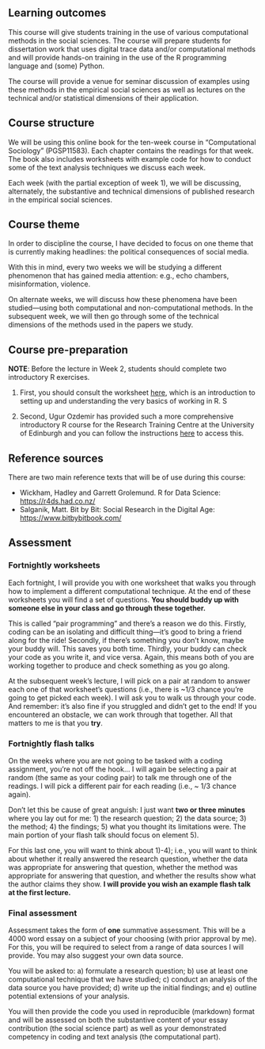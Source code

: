 ## Learning outcomes {.unnumbered}

This course will give students training in the use of various computational methods in the social sciences. The course will prepare students for dissertation work that uses digital trace data and/or computational methods and will provide hands-on training in the use of the R programming language and (some) Python. 

The course will provide a venue for seminar discussion of examples using these methods in the empirical social sciences as well as lectures on the technical and/or statistical dimensions of their application.

## Course structure {.unnumbered}

We will be using this online book for the ten-week course in "Computational Sociology" (PGSP11583). Each chapter contains the readings for that week. The book also includes worksheets with example code for how to conduct some of the text analysis techniques we discuss each week. 

Each week (with the partial exception of week 1), we will be discussing, alternately, the substantive and technical dimensions of published research in the empirical social sciences. 

## Course theme

In order to discipline the course, I have decided to focus on one theme that is currently making headlines: the political consequences of social media. 

With this in mind, every two weeks we will be studying a different phenomenon that has gained media attention: e.g., echo chambers, misinformation, violence.

On alternate weeks, we will discuss how these phenomena have been studied---using both computational and non-computational methods. In the subsequent week, we will then go through some of the technical dimensions of the methods used in the papers we study.

## Course pre-preparation {.unnumbered}

**NOTE**: Before the lecture in Week 2, students should complete two introductory R exercises. 

1. First, you should consult the worksheet [here](https://cjbarrie.github.io/CS-ED/intro.html), which is an introduction to setting up and understanding the very basics of working in R. S

2. Second, Ugur Ozdemir has provided such a more comprehensive introductory R course for the Research Training Centre at the University of Edinburgh and you can follow the instructions [here](https://research-training-centre.sps.ed.ac.uk/micro-methods/) to access this.

## Reference sources {.unnumbered}

There are two main reference texts that will be of use during this course:

- Wickham, Hadley and Garrett Grolemund. R for Data Science: [https://r4ds.had.co.nz/](https://r4ds.had.co.nz/)
- Salganik, Matt. Bit by Bit: Social Research in the Digital Age: [https://www.bitbybitbook.com/](https://www.bitbybitbook.com/)

## Assessment {.unnumbered}

### Fortnightly worksheets {.unnumbered}

Each fortnight, I will provide you with one worksheet that walks you through how to implement a different computational technique. At the end of these worksheets you will find a set of questions. **You should buddy up with someone else in your class and go through these together.**

This is called "pair programming" and there's a reason we do this. Firstly, coding can be an isolating and difficult thing---it's good to bring a friend along for the ride! Secondly, if there's something you don't know, maybe your buddy will. This saves you both time. Thirdly, your buddy can check your code as you write it, and vice versa. Again, this means both of you are working together to produce and check something as you go along.

At the subsequent week's lecture, I will pick on a pair at random to answer each one of that worksheet's questions (i.e., there is ~1/3 chance you're going to get picked each week). I will ask you to walk us through your code. And remember: it's also fine if you struggled and didn't get to the end! If you encountered an obstacle, we can work through that together. All that matters to me is that you **try**.

### Fortnightly flash talks {.unnumbered}

On the weeks where you are not going to be tasked with a coding assignment, you're not off the hook... I will again be selecting a pair at random (the same as your coding pair) to talk me through one of the readings. I will pick a different pair for each reading (i.e., ~ 1/3 chance again). 

Don't let this be cause of great anguish: I just want **two or three minutes** where you lay out for me: 1) the research question; 2) the data source; 3) the method; 4) the findings; 5) what you thought its limitations were. The main portion of your flash talk should focus on element 5).

For this last one, you will want to think about 1)-4); i.e., you will want to think about whether it really answered the research question, whether the data was appropriate for answering that question, whether the method was appropriate for answering that question, and whether the results show what the author claims they show. **I will provide you wish an example flash talk at the first lecture.**

### Final assessment {.unnumbered}

Assessment takes the form of **one** summative assessment. This will be a 4000 word essay on a subject of your choosing (with prior approval by me). For this, you will be required to select from a range of data sources I will provide. You may also suggest your own data source. 

You will be asked to: a) formulate a research question; b) use at least one computational technique that we have studied; c) conduct an analysis of the data source you have provided; d) write up the initial findings; and e) outline potential extensions of your analysis.

You will then provide the code you used in reproducible (markdown) format and will be assessed on both the substantive content of your essay contribution (the social science part) as well as your demonstrated competency in coding and text analysis (the computational part).
